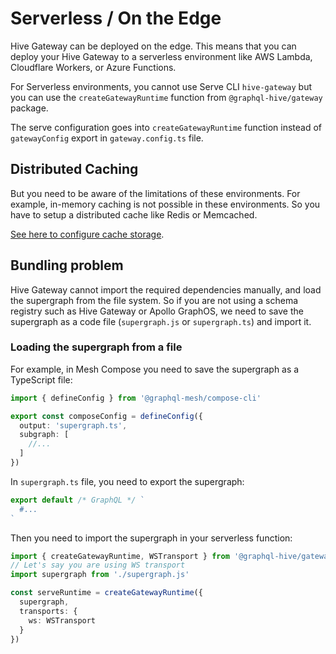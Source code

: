 
# Serverless / On the Edge

Hive Gateway can be deployed on the edge. This means that you can deploy your Hive Gateway to a
serverless environment like AWS Lambda, Cloudflare Workers, or Azure Functions.

For Serverless environments, you cannot use Serve CLI `hive-gateway` but you can use the
`createGatewayRuntime` function from `@graphql-hive/gateway` package.

The serve configuration goes into `createGatewayRuntime` function instead of `gatewayConfig` export
in `gateway.config.ts` file.

## Distributed Caching

But you need to be aware of the limitations of these environments. For example, in-memory caching is
not possible in these environments. So you have to setup a distributed cache like Redis or
Memcached.

[See here to configure cache storage](/v1/serve/features/performance).

## Bundling problem

Hive Gateway cannot import the required dependencies manually, and load the supergraph from the file
system. So if you are not using a schema registry such as Hive Gateway or Apollo GraphOS, we need to
save the supergraph as a code file (`supergraph.js` or `supergraph.ts`) and import it.

### Loading the supergraph from a file

For example, in Mesh Compose you need to save the supergraph as a TypeScript file:

```ts filename="gateway.config.ts"
import { defineConfig } from '@graphql-mesh/compose-cli'

export const composeConfig = defineConfig({
  output: 'supergraph.ts',
  subgraph: [
    //...
  ]
})
```

In `supergraph.ts` file, you need to export the supergraph:

```ts
export default /* GraphQL */ `
  #...
`
```

Then you need to import the supergraph in your serverless function:

```ts
import { createGatewayRuntime, WSTransport } from '@graphql-hive/gateway'
// Let's say you are using WS transport
import supergraph from './supergraph.js'

const serveRuntime = createGatewayRuntime({
  supergraph,
  transports: {
    ws: WSTransport
  }
})
```
